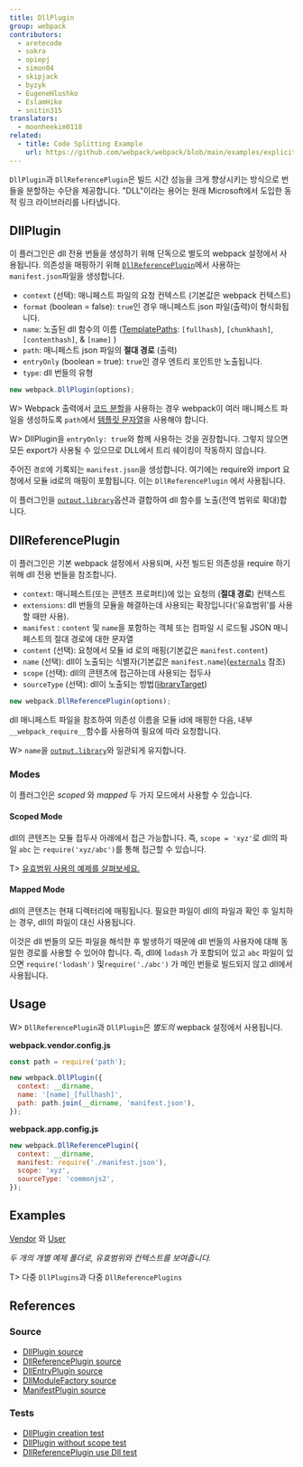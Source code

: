 ```yaml
---
title: DllPlugin
group: webpack
contributors:
  - aretecode
  - sokra
  - opiepj
  - simon04
  - skipjack
  - byzyk
  - EugeneHlushko
  - EslamHiko
  - snitin315
translators:
  - moonheekim0118
related:
  - title: Code Splitting Example
    url: https://github.com/webpack/webpack/blob/main/examples/explicit-vendor-chunk/README.md
---
```


`DllPlugin`과 `DllReferencePlugin`은 빌드 시간 성능을 크게 향상시키는 방식으로 번들을 분할하는 수단을 제공합니다. "DLL"이라는 용어는 원래 Microsoft에서 도입한 동적 링크 라이브러리를 나타냅니다.

## DllPlugin

이 플러그인은 dll 전용 번들을 생성하기 위해 단독으로 별도의 webpack 설정에서 사용됩니다. 의존성을 매핑하기 위해 [`DllReferencePlugin`](#dllreferenceplugin)에서 사용하는 `manifest.json`파일을 생성합니다.

- `context` (선택): 매니페스트 파일의 요청 컨텍스트 (기본값은 webpack 컨텍스트)
- `format` (boolean = false): `true`인 경우 매니페스트 json 파일(출력)이 형식화됩니다.
- `name`: 노출된 dll 함수의 이름 ([TemplatePaths](https://github.com/webpack/webpack/blob/main/lib/TemplatedPathPlugin.js): `[fullhash]`, `[chunkhash]`, `[contenthash]`, & `[name]` )
- `path`: 매니페스트 json 파일의 **절대 경로** (출력)
- `entryOnly` (boolean = true): `true`인 경우 엔트리 포인트만 노출됩니다.
- `type`: dll 번들의 유형

```javascript
new webpack.DllPlugin(options);
```

W> Webpack 출력에서 [코드 분할](/guides/code-splitting)을 사용하는 경우 webpack이 여러 매니페스트 파일을 생성하도록 `path`에서 [템플릿 문자열](/configuration/output/#template-strings)을 사용해야 합니다.

W> DllPlugin을 `entryOnly: true`와 함께 사용하는 것을 권장합니다. 그렇지 않으면 모든 export가 사용될 수 있으므로 DLL에서 트리 쉐이킹이 작동하지 않습니다.

주어진 `경로`에 기록되는 `manifest.json`을 생성합니다. 여기에는 require와 import 요청에서 모듈 id로의 매핑이 포함됩니다. 이는 `DllReferencePlugin` 에서 사용됩니다.

이 플러그인을 [`output.library`](/configuration/output/#outputlibrary)옵션과 결합하여 dll 함수를 노출(전역 범위로 확대)합니다.

## DllReferencePlugin

이 플러그인은 기본 webpack 설정에서 사용되며, 사전 빌드된 의존성을 require 하기 위해 dll 전용 번들을 참조합니다.

- `context`: 매니페스트(또는 콘텐츠 프로퍼티)에 있는 요청의 (**절대 경로**) 컨텍스트
- `extensions`: dll 번들의 모듈을 해결하는데 사용되는 확장입니다(‘유효범위’를 사용할 때만 사용).
- `manifest` : `content` 및 `name`을 포함하는 객체 또는 컴파일 시 로드될 JSON 매니페스트의 절대 경로에 대한 문자열
- `content` (선택): 요청에서 모듈 id 로의 매핑(기본값은 `manifest.content`)
- `name` (선택): dll이 노출되는 식별자(기본값은 `manifest.name`)([`externals`](/configuration/externals/) 참조)
- `scope` (선택): dll의 콘텐츠에 접근하는데 사용되는 접두사
- `sourceType` (선택): dll이 노출되는 방법([libraryTarget](/configuration/output/#outputlibrarytarget))

```javascript
new webpack.DllReferencePlugin(options);
```

dll 매니페스트 파일을 참조하여 의존성 이름을 모듈 id에 매핑한 다음, 내부 `__webpack_require__`함수를 사용하여 필요에 따라 요청합니다.

W> `name`을 [`output.library`](/configuration/output/#outputlibrary)와 일관되게 유지합니다.

### Modes

이 플러그인은 _scoped_ 와 _mapped_ 두 가지 모드에서 사용할 수 있습니다.

#### Scoped Mode

dll의 콘텐츠는 모듈 접두사 아래에서 접근 가능합니다. 즉, `scope = 'xyz'`로 dll의 파일 `abc` 는 `require('xyz/abc')`를 통해 접근할 수 있습니다.

T> [유효범위 사용의 예제를 살펴보세요.](https://github.com/webpack/webpack/tree/master/examples/dll-user)

#### Mapped Mode

dll의 콘텐츠는 현재 디렉터리에 매핑됩니다. 필요한 파일이 dll의 파일과 확인 후 일치하는 경우, dll의 파일이 대신 사용됩니다.

이것은 dll 번들의 모든 파일을 해석한 후 발생하기 때문에 dll 번들의 사용자에 대해 동일한 경로를 사용할 수 있어야 합니다. 즉, dll에 `lodash` 가 포함되어 있고 `abc` 파일이 있으면 `require('lodash')` 및`require('./abc')` 가 메인 번들로 빌드되지 않고 dll에서 사용됩니다.

## Usage

W> `DllReferencePlugin`과 `DllPlugin`은 _별도의_ wepback 설정에서 사용됩니다.

**webpack.vendor.config.js**

```javascript
const path = require('path');

new webpack.DllPlugin({
  context: __dirname,
  name: '[name]_[fullhash]',
  path: path.join(__dirname, 'manifest.json'),
});
```

**webpack.app.config.js**

```javascript
new webpack.DllReferencePlugin({
  context: __dirname,
  manifest: require('./manifest.json'),
  scope: 'xyz',
  sourceType: 'commonjs2',
});
```

## Examples

[Vendor](https://github.com/webpack/webpack/tree/master/examples/dll) 와 [User](https://github.com/webpack/webpack/tree/master/examples/dll-user)

_두 개의 개별 예제 폴더로, 유효범위와 컨텍스트를 보여줍니다._

T> 다중 `DllPlugins`과 다중 `DllReferencePlugins`

## References

### Source

- [DllPlugin source](https://github.com/webpack/webpack/blob/main/lib/DllPlugin.js)
- [DllReferencePlugin source](https://github.com/webpack/webpack/blob/main/lib/DllReferencePlugin.js)
- [DllEntryPlugin source](https://github.com/webpack/webpack/blob/main/lib/DllEntryPlugin.js)
- [DllModuleFactory source](https://github.com/webpack/webpack/blob/main/lib/DllModuleFactory.js)
- [ManifestPlugin source](https://github.com/webpack/webpack/blob/main/lib/LibManifestPlugin.js)

### Tests

- [DllPlugin creation test](https://github.com/webpack/webpack/blob/main/test/configCases/dll-plugin/0-create-dll/webpack.config.js)
- [DllPlugin without scope test](https://github.com/webpack/webpack/blob/main/test/configCases/dll-plugin/2-use-dll-without-scope/webpack.config.js)
- [DllReferencePlugin use Dll test](https://github.com/webpack/webpack/tree/master/test/configCases/dll-plugin)

